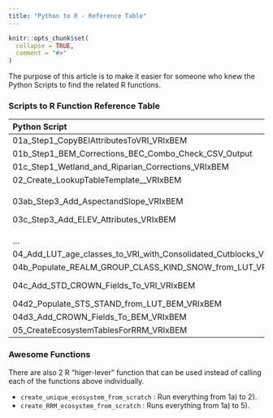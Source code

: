 ```yaml
---
title: "Python to R - Reference Table"
---
```


```r
knitr::opts_chunk$set(
  collapse = TRUE,
  comment = "#>"
)
```

The purpose of this article is to make it easier for someone who knew the Python Scripts to find the related R functions.

### Scripts to R Function Reference Table

+-------------------------------------------------------------------+---------------------------------+
| Python Script                                                     | R Function                      |
+:==================================================================+:================================+
| 01a_Step1_CopyBEIAttributesToVRI_VRIxBEM                          | merge_bem_on_vri                |
+-------------------------------------------------------------------+---------------------------------+
| 01b_Step1_BEM_Corrections_BEC_Combo_Check_CSV_Output              | update_bem_from_vri             |
+-------------------------------------------------------------------+---------------------------------+
| 01c_Step1_Wetland_and_Riparian_Corrections_VRIxBEM                | update_bem_from_wetlands        |
+-------------------------------------------------------------------+---------------------------------+
| 02_Create_LookupTableTemplate\_\_VRIxBEM                          | create_unique_ecosystem_dt      |
+-------------------------------------------------------------------+---------------------------------+
| 03ab_Step3_Add_AspectandSlope_VRIxBEM                             | merge_elevation_raster_on_sf    |
|                                                                   |                                 |
| 03c_Step3_Add_ELEV_Attributes_VRIxBEM                             |                                 |
+-------------------------------------------------------------------+---------------------------------+
| ...                                                               | merge_ccb_on_vri                |
+-------------------------------------------------------------------+---------------------------------+
| 04_Add_LUT_age_classes_to_VRI_with_Consolidated_Cutblocks_VRIxBEM | calc_forest_age_class           |
+-------------------------------------------------------------------+---------------------------------+
| 04b_Populate_REALM_GROUP_CLASS_KIND_SNOW_from_LUT_VRIxBEM         | merge_unique_ecosystem_fields   |
+-------------------------------------------------------------------+---------------------------------+
| 04c_Add_STD_CROWN_Fields_To_VRI_VRIxBEM                           | merge_unique_ecosystem_fields\  |
|                                                                   | (add_std_crown_fields)          |
+-------------------------------------------------------------------+---------------------------------+
| 04d2_Populate_STS_STAND_from_LUT_BEM_VRIxBEM                      | merge_unique_ecosystem_fields   |
+-------------------------------------------------------------------+---------------------------------+
| 04d3_Add_CROWN_Fields_To_BEM_VRIxBEM                              | find_crown_area_dominant_values |
+-------------------------------------------------------------------+---------------------------------+
| 05_CreateEcosystemTablesForRRM_VRIxBEM                            | create_RRM_ecosystem            |
+-------------------------------------------------------------------+---------------------------------+


### Awesome Functions 

There are also 2 R "higer-lever" function that can be used instead of calling each of the functions above individually.

 * `create_unique_ecosystem_from_scratch` : Run everything from 1a) to 2). 
 * `create_RRM_ecosystem_from_scratch` : Runs everything from 1a) to 5).
